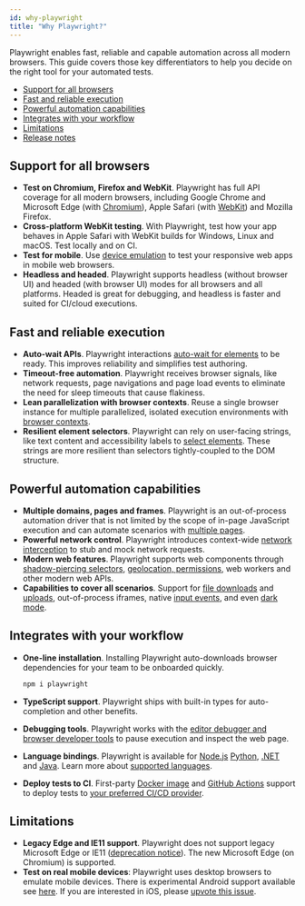 ```yaml
---
id: why-playwright
title: "Why Playwright?"
---
```


Playwright enables fast, reliable and capable automation across all modern browsers. This guide covers those key differentiators to help you decide on the right tool for your automated tests.

- [Support for all browsers](#support-for-all-browsers)
- [Fast and reliable execution](#fast-and-reliable-execution)
- [Powerful automation capabilities](#powerful-automation-capabilities)
- [Integrates with your workflow](#integrates-with-your-workflow)
- [Limitations](#limitations)
- [Release notes](./release-notes.mdx)

## Support for all browsers
* **Test on Chromium, Firefox and WebKit**. Playwright has full API coverage for all modern browsers, including Google Chrome and Microsoft Edge (with [Chromium](https://www.chromium.org/)), Apple Safari (with [WebKit](https://webkit.org/)) and Mozilla Firefox.
* **Cross-platform WebKit testing**. With Playwright, test how your app behaves in Apple Safari with WebKit builds for Windows, Linux and macOS. Test locally and on CI.
* **Test for mobile**. Use [device emulation](./emulation.mdx) to test your responsive web apps in mobile web browsers.
* **Headless and headed**. Playwright supports headless (without browser UI) and headed (with browser UI) modes for all browsers and all platforms. Headed is great for debugging, and headless is faster and suited for CI/cloud executions.

## Fast and reliable execution
* **Auto-wait APIs**. Playwright interactions [auto-wait for elements](./actionability.mdx) to be ready. This improves reliability and simplifies test authoring.
* **Timeout-free automation**. Playwright receives browser signals, like network requests, page navigations and page load events to eliminate the need for sleep timeouts that cause flakiness.
* **Lean parallelization with browser contexts**. Reuse a single browser instance for multiple parallelized, isolated execution environments with [browser contexts](./core-concepts.mdx).
* **Resilient element selectors**. Playwright can rely on user-facing strings, like text content and accessibility labels to [select elements](./selectors.mdx). These strings are more resilient than selectors tightly-coupled to the DOM structure.

## Powerful automation capabilities
* **Multiple domains, pages and frames**. Playwright is an out-of-process automation driver that is not limited by the scope of in-page JavaScript execution and can automate scenarios with [multiple pages](./multi-pages.mdx).
* **Powerful network control**. Playwright introduces context-wide [network interception](./network.mdx) to stub and mock network requests.
* **Modern web features**. Playwright supports web components through [shadow-piercing selectors](./selectors.mdx), [geolocation, permissions](./emulation.mdx), web workers and other modern web APIs.
* **Capabilities to cover all scenarios**. Support for [file downloads](./downloads.mdx) and [uploads](./input.mdx), out-of-process iframes, native [input events](./input.mdx), and even [dark mode](./emulation.mdx).

## Integrates with your workflow
* **One-line installation**. Installing Playwright auto-downloads browser dependencies for your team to be onboarded quickly.

  ```bash
  npm i playwright
  ```

* **TypeScript support**. Playwright ships with built-in types for auto-completion and other benefits.
* **Debugging tools**. Playwright works with the [editor debugger and browser developer tools](./debug.mdx) to pause execution and inspect the web page.
* **Language bindings**. Playwright is available for [Node.js](https://github.com/microsoft/playwright) [Python](https://github.com/microsoft/playwright-python), [.NET](https://github.com/microsoft/playwright-dotnet) and [Java](https://github.com/microsoft/playwright-java). Learn more about [supported languages](./languages.mdx).
* **Deploy tests to CI**. First-party [Docker image](./docker.mdx) and [GitHub Actions](./ci.mdx#github-actions) support to deploy tests to [your preferred CI/CD provider](./ci.mdx).

## Limitations
* **Legacy Edge and IE11 support**. Playwright does not support legacy Microsoft Edge or IE11 ([deprecation notice](https://techcommunity.microsoft.com/t5/microsoft-365-blog/microsoft-365-apps-say-farewell-to-internet-explorer-11-and/ba-p/1591666)). The new Microsoft Edge (on Chromium) is supported.
* **Test on real mobile devices**: Playwright uses desktop browsers to emulate mobile devices. There is experimental Android support available see [here](https://playwright.dev/docs/mobile). If you are interested in iOS, please [upvote this issue](https://github.com/microsoft/playwright/issues/1122).

[Accessibility]: ./api/class-accessibility.mdx "Accessibility"
[Android]: ./api/class-android.mdx "Android"
[AndroidDevice]: ./api/class-androiddevice.mdx "AndroidDevice"
[AndroidInput]: ./api/class-androidinput.mdx "AndroidInput"
[AndroidSocket]: ./api/class-androidsocket.mdx "AndroidSocket"
[AndroidWebView]: ./api/class-androidwebview.mdx "AndroidWebView"
[Browser]: ./api/class-browser.mdx "Browser"
[BrowserContext]: ./api/class-browsercontext.mdx "BrowserContext"
[BrowserServer]: ./api/class-browserserver.mdx "BrowserServer"
[BrowserType]: ./api/class-browsertype.mdx "BrowserType"
[CDPSession]: ./api/class-cdpsession.mdx "CDPSession"
[ConsoleMessage]: ./api/class-consolemessage.mdx "ConsoleMessage"
[Coverage]: ./api/class-coverage.mdx "Coverage"
[Dialog]: ./api/class-dialog.mdx "Dialog"
[Download]: ./api/class-download.mdx "Download"
[Electron]: ./api/class-electron.mdx "Electron"
[ElectronApplication]: ./api/class-electronapplication.mdx "ElectronApplication"
[ElementHandle]: ./api/class-elementhandle.mdx "ElementHandle"
[FileChooser]: ./api/class-filechooser.mdx "FileChooser"
[Frame]: ./api/class-frame.mdx "Frame"
[JSHandle]: ./api/class-jshandle.mdx "JSHandle"
[Keyboard]: ./api/class-keyboard.mdx "Keyboard"
[Locator]: ./api/class-locator.mdx "Locator"
[Logger]: ./api/class-logger.mdx "Logger"
[Mouse]: ./api/class-mouse.mdx "Mouse"
[Page]: ./api/class-page.mdx "Page"
[Playwright]: ./api/class-playwright.mdx "Playwright"
[Request]: ./api/class-request.mdx "Request"
[Response]: ./api/class-response.mdx "Response"
[Route]: ./api/class-route.mdx "Route"
[Selectors]: ./api/class-selectors.mdx "Selectors"
[TimeoutError]: ./api/class-timeouterror.mdx "TimeoutError"
[Touchscreen]: ./api/class-touchscreen.mdx "Touchscreen"
[Tracing]: ./api/class-tracing.mdx "Tracing"
[Video]: ./api/class-video.mdx "Video"
[WebSocket]: ./api/class-websocket.mdx "WebSocket"
[Worker]: ./api/class-worker.mdx "Worker"
[Fixtures]: ./api/class-fixtures.mdx "Fixtures"
[Test]: ./api/class-test.mdx "Test"
[TestConfig]: ./api/class-testconfig.mdx "TestConfig"
[TestError]: ./api/class-testerror.mdx "TestError"
[TestInfo]: ./api/class-testinfo.mdx "TestInfo"
[TestProject]: ./api/class-testproject.mdx "TestProject"
[WorkerInfo]: ./api/class-workerinfo.mdx "WorkerInfo"
[Location]: ./api/class-location.mdx "Location"
[Reporter]: ./api/class-reporter.mdx "Reporter"
[Suite]: ./api/class-suite.mdx "Suite"
[TestCase]: ./api/class-testcase.mdx "TestCase"
[TestResult]: ./api/class-testresult.mdx "TestResult"
[TestStep]: ./api/class-teststep.mdx "TestStep"
[Element]: https://developer.mozilla.org/en-US/docs/Web/API/element "Element"
[EvaluationArgument]: ./core-concepts.mdx#evaluation-argument "EvaluationArgument"
[Promise]: https://developer.mozilla.org/en-US/docs/Web/JavaScript/Reference/Global_Objects/Promise "Promise"
[iterator]: https://developer.mozilla.org/en-US/docs/Web/JavaScript/Reference/Iteration_protocols "Iterator"
[origin]: https://developer.mozilla.org/en-US/docs/Glossary/Origin "Origin"
[selector]: https://developer.mozilla.org/en-US/docs/Web/CSS/CSS_Selectors "selector"
[Serializable]: https://developer.mozilla.org/en-US/docs/Web/JavaScript/Reference/Global_Objects/JSON/stringify#Description "Serializable"
[UIEvent.detail]: https://developer.mozilla.org/en-US/docs/Web/API/UIEvent/detail "UIEvent.detail"
[UnixTime]: https://en.wikipedia.org/wiki/Unix_time "Unix Time"
[xpath]: https://developer.mozilla.org/en-US/docs/Web/XPath "xpath"

[Array]: https://developer.mozilla.org/en-US/docs/Web/JavaScript/Reference/Global_Objects/Array "Array"
[boolean]: https://developer.mozilla.org/en-US/docs/Web/JavaScript/Data_structures#Boolean_type "Boolean"
[Buffer]: https://nodejs.org/api/buffer.html#buffer_class_buffer "Buffer"
[ChildProcess]: https://nodejs.org/api/child_process.html "ChildProcess"
[Error]: https://nodejs.org/api/errors.html#errors_class_error "Error"
[EventEmitter]: https://nodejs.org/api/events.html#events_class_eventemitter "EventEmitter"
[function]: https://developer.mozilla.org/en-US/docs/Web/JavaScript/Reference/Global_Objects/Function "Function"
[Map]: https://developer.mozilla.org/en-US/docs/Web/JavaScript/Reference/Global_Objects/Map "Map"
[null]: https://developer.mozilla.org/en-US/docs/Web/JavaScript/Reference/Global_Objects/null "null"
[number]: https://developer.mozilla.org/en-US/docs/Web/JavaScript/Data_structures#Number_type "Number"
[Object]: https://developer.mozilla.org/en-US/docs/Web/JavaScript/Reference/Global_Objects/Object "Object"
[Promise]: https://developer.mozilla.org/en-US/docs/Web/JavaScript/Reference/Global_Objects/Promise "Promise"
[Readable]: https://nodejs.org/api/stream.html#stream_class_stream_readable "Readable"
[RegExp]: https://developer.mozilla.org/en-US/docs/Web/JavaScript/Reference/Global_Objects/RegExp "RegExp"
[string]: https://developer.mozilla.org/en-US/docs/Web/JavaScript/Data_structures#String_type "string"
[void]: https://developer.mozilla.org/en-US/docs/Web/JavaScript/Reference/Global_Objects/undefined "void"
[URL]: https://nodejs.org/api/url.html "URL"

[all available image tags]: https://mcr.microsoft.com/v2/playwright/tags/list "all available image tags"
[Docker Hub]: https://hub.docker.com/_/microsoft-playwright "Docker Hub"
[Dockerfile.focal]: https://github.com/microsoft/playwright/blob/master/utils/docker/Dockerfile.focal "Dockerfile.focal"

[installation-managing-browser-binaries]: ./library.mdx#managing-browser-binaries "Installation: Managing browser binaries"
